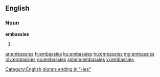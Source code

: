==English==

===Noun===
'''embassies'''

# {{plural of|embassy}}

[[Category:English plurals ending in "-ies"]]

[[ar:embassies]]
[[fr:embassies]]
[[ku:embassies]]
[[hu:embassies]]
[[mg:embassies]]
[[my:embassies]]
[[no:embassies]]
[[simple:embassies]]
[[vi:embassies]]